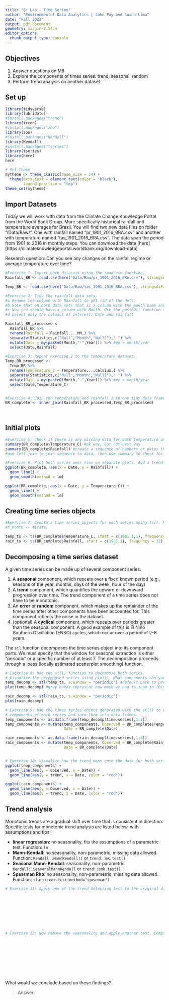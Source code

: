```yaml
---
title: "8: Lab - Time Series"
author: "Environmental Data Analytics | John Fay and Luana Lima"
date: "Fall 2023"
output: pdf_document
geometry: margin=2.54cm
editor_options: 
  chunk_output_type: console
---
```


## Objectives
1. Answer questions on M8
2. Explore the components of times series: trend, seasonal, random
3. Perform trend analysis on another dataset

## Set up

```r

library(tidyverse)
library(lubridate)
#install.packages("trend")
library(trend)
#install.packages("zoo")
library(zoo)
#install.packages("Kendall")
library(Kendall)
#install.packages("tseries")
library(tseries)
library(here)
here

# Set theme
mytheme <- theme_classic(base_size = 14) +
  theme(axis.text = element_text(color = "black"), 
        legend.position = "top")
theme_set(mytheme)
```

## Import Datasets

Today we will work with data from the Climate Change Knowledge Portal from the World Bank Group. More specifically historical rainfall and temperature averages for Brazil. You will find two new data files on folder "/Data/Raw/". One with rainfall named "pr_1901_2016_BRA.csv" and another with temperature named "tas_1901_2016_BRA.csv". The data span the period from 1901 to 2016 in monthly steps. You can download the data [here][https://climateknowledgeportal.worldbank.org/download-data]

Research question: Can you see any changes on the rainfall regime or average temperature over time?

```r
#Exercise 1: Import both datasets using the read.csv function.
Rainfall_BR <- read.csv(here("Data/Raw/pr_1901_2016_BRA.csv"), stringsAsFactors = TRUE)

Temp_BR <- read.csv(here("Data/Raw/tas_1901_2016_BRA.csv"), stringsAsFactors = TRUE)

#Exercise 2: Tidy the rainfall data sets.
#a Rename the column with Rainfall to get rid of the dots.
#b Note that on both data sets that is a column with the month name and average. Convert it to a Month column by separating the string, i.e., month in one column and the word "Average" on another. Hint: use the separate() function in the pipe.
#c Now you should have a column with Month. Use the paste0() function to paste month and year together and create a date object.
#d Select only the columns of interest: Date and rainfall

Rainfall_BR_processed <-
  Rainfall_BR %>% 
  rename(Rainfall = Rainfall....MM.) %>% 
  separate(Statistics,c("Null","Month","Null2")," ") %>% 
  mutate(Date = my(paste0(Month,"-",Year))) %>% #my = month/year
  select(Date,Rainfall)

#Exercise 3: Repeat exercise 2 to the temperature dataset.
Temp_BR_processed <-
  Temp_BR %>% 
  rename(Temperature_C = Temperature....Celsius.) %>% 
  separate(Statistics,c("Null","Month","Null2")," ") %>% 
  mutate(Date = my(paste0(Month,"-",Year))) %>% #my = month/year
  select(Date,Temperature_C)  


#Exercise 4: Join the temperature and rainfall into one tidy data frame with 3 columns: Date, Rainfall and Temperature.
BR_complete <- inner_join(Rainfall_BR_processed,Temp_BR_processed)
  
           
```


## Initial plots

```r

#Exercise 5: Check if there is any missing data for both temperature and rainfall series.
summary(BR_complete$Temperature_C) #ok way, but not best way
summary(BR_complete$Rainfall) #create a sequence of numbers or dates that you should have data fo
#use left join to join sequence to data, then use summary to check for NAs

#Exercise 6: Plot both series over time on separate plots. Add a trend line using geom_smooth(). Can you say something about the trend just by visualizing the data?
ggplot(BR_complete, aes(x = Date, y = Rainfall)) +
  geom_line() +
  geom_smooth(method = lm)

ggplot(BR_complete, aes(x = Date, y = Temperature_C)) +
  geom_line() +
  geom_smooth(method = lm)


```

## Creating time series objects

```r
#Exercise 7: Create a time series objects for each series using ts(). Make sure you specify the starting point and frequency.
#f_month <- first()

temp_ts <- ts(BR_complete$Temperature_C, start = c(1901,1,1), frequency = 12) #start year/month/day; 1901/1/1 #repeating every 12 (monthly observations)
rain_ts <- ts(BR_complete$Rainfall, start = c(1901,1), frequency = 12)

```


## Decomposing a time series dataset

A given time series can be made up of several component series: 

1. A **seasonal** component, which repeats over a fixed known period (e.g., seasons of the year, months, days of the week, hour of the day)
2. A **trend** component, which quantifies the upward or downward progression over time. The trend component of a time series does not have to be monotonic.
3. An **error** or **random** component, which makes up the remainder of the time series after other components have been accounted for. This component reflects the noise in the dataset. 
4. (optional) A **cyclical** component, which repeats over periods greater than the seasonal component. A good example of this is El Niño Southern Oscillation (ENSO) cycles, which occur over a period of 2-8 years.


The `stl` function decomposes the time series object into its component parts. We must specify that the window for seasonal extraction is either "periodic" or a specific number of at least 7. The decomposition proceeds through a loess (locally estimated scatterplot smoothing) function.

```r

# Exercise 8: Use the stl() function to decompose both series. 
# Visualize the decomposed series using plot(). What components can you identify?
temp_decomp <- stl(temp_ts, s.window = "periodic") #default back to previously set frequency (12)
plot(temp_decomp) #gray boxes represent how much we had to zoom in (bigger gray bar, smaller impact on dataset)

rain_decomp <- stl(rain_ts, s.window = "periodic")
plot(rain_decomp)

# Exercise 9: Use the times series object generated with the stl() to extract the 
# components of each series and turn them into data frames.
temp_components <- as.data.frame(temp_decomp$time.series[,1:3])
temp_components <- mutate(temp_components, Observed = BR_complete$Temperature_C,
                          Date = BR_complete$Date)

rain_components <- as.data.frame(rain_decomp$time.series[,1:3])
rain_components <- mutate(temp_components, Observed = BR_complete$Rainfall,
                          Date = BR_complete$Date)


# Exercise 10: Visualize how the trend maps onto the data for both series
ggplot(temp_components) +
  geom_line(aes(y = Observed, x = Date)) +
  geom_line(aes(y = trend, x = Date, color = "red"))

ggplot(rain_components) +
  geom_line(aes(y = Observed, x = Date)) +
  geom_line(aes(y = trend, x = Date, color = "red"))

```


## Trend analysis

Monotonic trends are a gradual shift over time that is consistent in direction. Specific tests for monotonic trend analysis are listed below, with assumptions and tips: 

* **linear regression**: no seasonality, fits the assumptions of a parametric test. Function: `lm`
* **Mann-Kendall**: no seasonality, non-parametric, missing data allowed. Function: `Kendall::MannKendall()` or `trend::mk.test()`
* **Seasonal Mann-Kendall**: seasonality, non-parametric `Kendall::SeasonalMannKendall` or `trend::smk.test()`
* **Spearman Rho**: no seasonality, non-parametric, missing data allowed. Function: `stats::cor.test(method="spearman")`


```r

# Exercise 11: Apply one of the trend detection test to the original data set. Remember that the data has seasonal component, which test can be applied in this case?









# Exercise 12: Now remove the seasonality and apply another test. Compare the results with what you obtained on Exercise 9.











```

What would we conclude based on these findings? 

> Answer:


